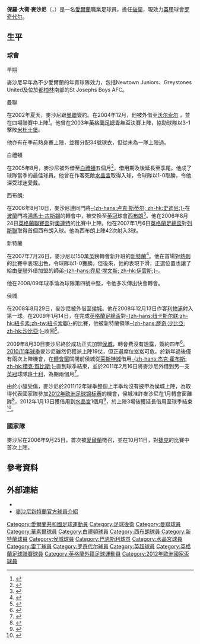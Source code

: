 {{noteta|G1=英超|G2=FAcup|G3=足球
|T=zh-hans:保罗·麦克谢恩;zh-hk:保羅·麥沙尼;zh-tw:保羅·麥克謝恩;
|1=zh-hans:麦克谢恩;zh-hk:麥沙尼;zh-tw:麥克謝恩;
}}
{{Infobox football biography 2
| playername          = 保羅·麥沙尼<br />''Paul McShane''
| image          = FIFA WC-qualification 2014 - Austria vs Ireland 2013-09-10 - Paul McShane 03.JPG
| image_size     = 250
| caption             = 
| fullname            = 保羅·大衛·麥沙尼<br />Paul David McShane
| dateofbirth         = {{birth date and age|1986|1|6|df=y}}
| cityofbirth         = [[威克洛|威克洛]]
| countryofbirth      = [[愛爾蘭共和國|愛爾蘭]]
| height              = {{height|ft=6|in=0}}
| position            = [[後衛_(足球)|後衛]]
| currentclub         = [[曼徹斯特聯足球俱樂部|曼聯]]
| clubnumber     = -
| youthyears1    =           |youthclubs1 = St Joseph's Boys
| youthyears2    = 2002–2004 |youthclubs2 = [[曼聯預備隊及青訓學院|曼聯]]
| years1         = 2004–2006 |clubs1  =   [[曼徹斯特聯足球俱樂部|曼聯]]                  |caps1  = 0   |goals1  = 0
| years2         = 2004–2005 |clubs2  = → [[沃尔索尔足球俱乐部|沃尔索尔]] (借用)                               |caps2  = 4   |goals2  = 1
| years3         = 2005–2006 |clubs3  = → [[布莱顿足球俱乐部|布莱顿]] (借用) |caps3  = 38  |goals3  = 4
| years4         = 2006–2007 |clubs4  =   [[西布罗姆维奇足球俱乐部|西布罗姆维奇]]            |caps4  = 32  |goals4  = 2
| years5         = 2007–2009 |clubs5  =   [[桑德兰足球俱乐部|桑德兰]]                              |caps5  = 24  |goals5  = 0
| years6         = 2008–2009 |clubs6  = → [[赫尔城足球俱乐部|赫尔城]] (借用)                         |caps6  = 17  |goals6  = 1
| years7         = 2009–2015 |clubs7  =   [[赫尔城足球俱乐部|赫尔城]]                                |caps7  = 102 |goals7  = 3
| years8         = 2011      |clubs8  = → [[巴恩斯利足球俱乐部|巴恩斯利]] (借用)                             |caps8  = 10  |goals8  = 1
| years9         = 2012      |clubs9  = → [[水晶宫足球俱乐部|水晶宮]] (借用)                 |caps9  = 11  |goals9  = 0
| years10        = 2015–2019|clubs10 =   [[雷丁足球俱乐部|雷丁]]                                      |caps10 = 96  |goals10 = 3
| years11        = 2019–2021|clubs11 =   [[罗奇代尔足球俱乐部|罗奇代尔]]                                    |caps11 = 22  |goals11 = 0
| years12        = 2021–     |clubs12 =   [[曼徹斯特聯足球俱樂部|曼聯]]                                    |caps12 = 0  |goals12 = 0
| nationalyears1 = 2005–2006 |nationalteam1 = [[愛爾蘭21歲以下國家足球隊|愛爾蘭U21]] |nationalcaps1 = 9  |nationalgoals1 = 1
| nationalyears2 = 2006–2016     |nationalteam2 = [[愛爾蘭國家足球隊|愛爾蘭]]              |nationalcaps2 = 33 |nationalgoals2 = 0
| medaltemplates      = 
| club-update         = 2019年10月11日 (五) 16:00 (UTC)
| nationalteam-update = 2013年6月5日 (三) 12:20 (UTC)
}}

'''保羅·大衛·麥沙尼'''（{{lang-en|'''Paul David McShane'''}}，{{bd|1986年|1月6日|catidx=Mcshane, Paul}}）是一名[[愛爾蘭共和國|愛爾蘭]]職業足球員，擔任[[後衛_(足球)|後衛]]，現效力[[英甲|英甲]]球會[[罗奇代尔足球俱乐部|罗奇代尔]]。

== 生平 ==
=== 球會 ===
;早期
麥沙尼早年為不少愛爾蘭的年青球隊效力，包括Newtown Juniors、Greystones United及位於[[都柏林|都柏林]]南部的St Josephs Boys AFC。

;曼聯
在2002年夏天，麥沙尼跟[[曼聯|曼聯]]簽約。在2004年12月，他被外借至[[沃尔索尔足球俱乐部|沃尔索尔]] ，並在四場聯賽中上陣<ref>{{cite news
|date=2004-12-23
|url=http://news.bbc.co.uk/sport2/hi/football/teams/w/walsall/4121445.stm
|title=華素爾借用曼聯年青球員
|publisher=BBC Sport
|accessdate=2007-05-25
|archive-date=2018-09-11
|archive-url=https://web.archive.org/web/20180911225710/http://news.bbc.co.uk/sport2/hi/football/teams/w/walsall/4121445.stm
|dead-url=no
}}</ref>。他曾在2003年[[英格蘭足總青年盃|英格蘭足總青年盃]]決賽上陣，協助球隊以3-1擊敗[[米德尔斯堡足球俱乐部|米杜士堡]]。

他亦有在季前熱身賽上陣，並獲分配34號球衣，但從未為一隊上陣過。

;白禮頓
在2005年8月，麥沙尼被外借至[[布莱顿足球俱乐部|白禮頓]]五個月<ref>{{cite news
|date=2005-08-04
|url=http://news.bbc.co.uk/sport2/hi/football/teams/b/brighton/4742271.stm
|title=麥沙尼完成外借去白禮頓
|publisher=BBC Sport
|accessdate=2007-05-25
|archive-date=2018-09-11
|archive-url=https://web.archive.org/web/20180911225445/http://news.bbc.co.uk/sport2/hi/football/teams/b/brighton/4742271.stm
|dead-url=no
}}</ref>，借用期及後延長至季尾。他成了球隊當季的最佳球員。他曾在作客死敵[[水晶宫足球俱乐部|水晶宮]]取得入球，令球隊以1-0取勝，令他深受球迷愛戴。

;西布朗;
在2006年8月10日，麥沙尼連同門將[[卢克·斯蒂尔|-{zh-hans:卢克·斯蒂尔; zh-hk:史迪尼;}-]]在[[波蘭|波蘭]]門將[[湯馬士·古斯錫|湯馬士·古斯錫]]的轉會中，被交換至[[英冠|英冠]]球會[[西布罗姆维奇足球俱乐部|西布朗]]<ref>{{cite news
|date=2006-08-11
|url=http://news.bbc.co.uk/sport2/hi/football/teams/m/man_utd/5252406.stm
|title=曼聯簽下  古斯錫
|publisher=BBC Sport
|accessdate=2007-05-25
|archive-date=2020-09-03
|archive-url=https://web.archive.org/web/20200903163425/http://news.bbc.co.uk/sport2/hi/football/teams/m/man_utd/5252406.stm
|dead-url=no
}}</ref>。他在2006年8月24日[[英格蘭聯賽盃|英格蘭聯賽盃]]對[[莱顿东方足球俱乐部|奧連特]]的比賽中上陣。他在2007年1月6日[[英格蘭足總盃|英格蘭足總盃]]對[[列斯聯足球會|列斯聯]]取得首個西布朗入球。他為西布朗上陣42次射入3球。

;新特蘭
在2007年7月26日，麥沙尼以150萬[[英|英]]鎊轉會新升班的[[桑德兰足球俱乐部|新特蘭]]<ref>{{cite news
|date=2007-07-26   
|url=http://news.bbc.co.uk/sport1/hi/football/teams/s/sunderland/6918285.stm
|title=新特蘭簽下後衛麥沙尼
|publisher=BBC Sport
|accessdate=2007-08-02}}</ref>。他在首場對[[托特纳姆热刺足球俱乐部|熱刺]]的比賽中表現出色，令球隊以1-0獲勝。但後來，他的表現下滑，正選位置也讓了給由[[曼聯|曼聯]]外借加盟的師弟[[乔尼·埃文斯|-{zh-hans:乔尼·埃文斯; zh-hk:伊雲斯;}-]]。

他在2008/09年球季淪為球隊第四號中堅，令他多次傳出快會轉會。

;侯城
在2008年8月29日，麥沙尼被外借至[[赫尔城足球俱乐部|侯城]]。他在2008年12月13日作客[[利物浦足球俱乐部|利物浦]]射入第一球。在2009年1月14日，在完成[[英格蘭足總盃|英格蘭足總盃]]對[[纽卡斯尔联足球俱乐部|-{zh-hans:纽卡斯尔联;zh-hk:紐卡素;zh-tw:紐卡索聯}-]]的比賽，他被新特蘭領隊[[歷奇·沙比亞|-{zh-hans:歷奇·沙比亞; zh-hk:沙比亞;}-]]收回<ref>{{cite web|url=http://news.bbc.co.uk/sport1/hi/football/teams/h/hull_city/7829901.stm|title=侯城對韋赫特有興趣|date=2009-01-15|publisher=BBC Sport|accessdate=2009-01-15|archive-date=2017-08-07|archive-url=https://web.archive.org/web/20170807200524/http://news.bbc.co.uk/sport1/hi/football/teams/h/hull_city/7829901.stm|dead-url=no}}</ref>。

2009年8月30日麥沙尼終於成功正式加盟[[赫尔城足球俱乐部|侯城]]，轉會費沒有透露，簽約四年<ref>{{cite news |language=en |url=http://www.skysports.com/story/0,19528,12875_5525272,00.html |title=Tigers tie up McShane deal |publisher=Sky Sports |date=2009-08-30 |accessdate=2009-08-31 |archive-date=2016-03-09 |archive-url=https://web.archive.org/web/20160309131909/http://www.skysports.com/story/0,19528,12875_5525272,00.html |dead-url=no }}</ref>。[[2010年至2011年英格蘭足球冠軍聯賽|2010/11年球季]]麥沙尼雖然仍獲派上陣19仗，但正選席位岌岌可危，於新年過後僅有兩次上陣機會，在[[轉會窗|轉會窗]]關閉前侯城從[[莱斯特城足球俱乐部|莱斯特城]]借用[[傑克·霍布斯|-{zh-hans:杰克·霍布斯; zh-hk:積克·賀比斯;}-]]直到球季結束，並於2011年2月16日將麥沙尼外借到另一支[[英冠|英冠]]球隊[[巴恩斯利足球俱乐部|班士利]]，為期兩個月<ref>{{cite news |language=en |url=http://news.bbc.co.uk/sport2/hi/football/teams/b/barnsley/9399475.stm |title=Barnsley sign Hull City defender Paul McShane on loan |publisher=''[[BBC_Sport|BBC Sport]]'' |date=2011-02-16 |accessdate=2011-02-17 |archive-date=2018-08-21 |archive-url=https://web.archive.org/web/20180821160507/http://news.bbc.co.uk/sport2/hi/football/teams/b/barnsley/9399475.stm |dead-url=no }}</ref>。

由於小腿受傷，麥沙尼於2011/12年球季整個上半季均沒有披甲為侯城上陣，為取得代表國家隊參加[[2012年欧洲足球锦标赛|2012年欧洲足球锦标赛]]的機會，侯城准許麥沙尼在1月轉會窗離隊<ref>{{cite news |language=en |url=http://news.bbc.co.uk/sport2/hi/football/16221681.stm |title=Hull will let Paul McShane leave to boost Euro chances |publisher=''[[BBC_Sport|BBC Sport]]'' |date=2011-12-16 |accessdate=2012-01-27 |archive-date=2012-01-16 |archive-url=https://web.archive.org/web/20120116153836/http://news.bbc.co.uk/sport2/hi/football/16221681.stm |dead-url=no }}</ref>，2012年1月13日獲借用到[[水晶宫足球俱乐部|水晶宮]]1個月<ref>{{cite news |language=en |url=http://news.bbc.co.uk/sport2/hi/football/16554592.stm |title=Crystal Palace sign Hull City defender Paul McShane |publisher=''[[BBC_Sport|BBC Sport]]'' |date=2012-01-13 |accessdate=2012-01-27 |archive-date=2012-01-31 |archive-url=https://web.archive.org/web/20120131220342/http://news.bbc.co.uk/sport2/hi/football/16554592.stm |dead-url=no }}</ref>，於上陣3場後獲延長借用至球季結束<ref>{{cite news |language=en |url=http://www.bbc.co.uk/sport/0/football/16821640 |title=Crystal Palace sign Kwesi Appiah and Michael Chambers |publisher=''[[BBC_Sport|BBC Sport]]'' |date=2012-01-31 |accessdate=2012-02-05 |archive-date=2012-05-21 |archive-url=https://web.archive.org/web/20120521193757/http://www.bbc.co.uk/sport/0/football/16821640 |dead-url=no }}</ref>。

=== 國家隊 ===
麥沙尼在2006年9月25日，首次被[[愛爾蘭國家足球隊|愛爾蘭]]徵召，並在10月11日，對[[捷克國家足球隊|捷克]]的比賽中首次上陣。

== 參考資料 ==
{{reflist}}

== 外部連結 ==
* {{soccerbase|id=11080|name=保羅·麥沙尼}}
* [http://www.safc.com/team/?page_id=2623&player_id=167 麥沙尼新特蘭官方球員介紹] {{Wayback|url=http://www.safc.com/team/?page_id=2623&player_id=167 |date=20081217132853 }}

{{2012年歐洲足球錦標賽愛爾蘭參賽名單}}

{{DEFAULTSORT:Mcshane, Paul}}
[[Category:愛爾蘭共和國足球運動員|Category:愛爾蘭共和國足球運動員]]
[[Category:足球後衛|Category:足球後衛]]
[[Category:曼聯球員|Category:曼聯球員]]
[[Category:華素爾球員|Category:華素爾球員]]
[[Category:白禮頓球員|Category:白禮頓球員]]
[[Category:西布朗球員|Category:西布朗球員]]
[[Category:新特蘭球員|Category:新特蘭球員]]
[[Category:侯城球員|Category:侯城球員]]
[[Category:巴恩斯利球员|Category:巴恩斯利球员]]
[[Category:水晶宮球員|Category:水晶宮球員]]
[[Category:雷丁球員|Category:雷丁球員]]
[[Category:罗奇代尔球員|Category:罗奇代尔球員]]
[[Category:英超球員|Category:英超球員]]
[[Category:英格蘭足球聯賽球員|Category:英格蘭足球聯賽球員]]
[[Category:英格蘭外籍足球運動員|Category:英格蘭外籍足球運動員]]
[[Category:2012年歐洲國家盃球員|Category:2012年歐洲國家盃球員]]